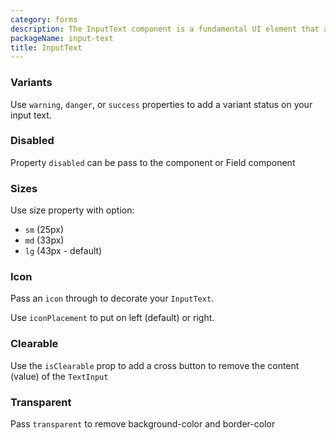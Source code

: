 ```yaml
---
category: forms
description: The InputText component is a fundamental UI element that allows users to enter and edit text. It is commonly used in forms, search fields, and data entry interfaces. This component ensures efficient user input handling, offering features like placeholder text, validation, and various input types.
packageName: input-text
title: InputText
---
```


### Variants

Use `warning`, `danger`, or `success` properties to add a variant status on your input text.

<div data-playground="variants.tsx" data-component="InputText"></div>

### Disabled

Property `disabled` can be pass to the component or Field component

<div data-playground="disabled.tsx" data-component="InputText"></div>

### Sizes

Use size property with option:

- `sm` (25px)
- `md` (33px)
- `lg` (43px - default)

<div data-playground="sizes.tsx" data-component="InputText"></div>

### Icon

Pass an `icon` through to decorate your `InputText`.

Use `iconPlacement` to put on left (default) or right.

<div data-playground="icon.tsx" data-component="InputText"></div>

### Clearable

Use the `isClearable` prop to add a cross button to remove the content (value) of the `TextInput`

<div data-playground="clearable.tsx" data-component="InputText"></div>

### Transparent

Pass `transparent` to remove background-color and border-color

<div data-playground="transparent.tsx" data-component="InputText"></div>

